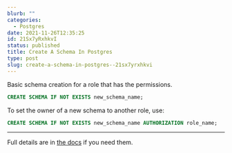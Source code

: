```yaml
---
blurb: ""
categories:
  - Postgres
date: 2021-11-26T12:35:25
id: 21Sx7yRxhkvI
status: published
title: Create A Schema In Postgres
type: post
slug: create-a-schema-in-postgres--21sx7yrxhkvi
---
```


Basic schema creation for a role that has the permissions. 

```sql
CREATE SCHEMA IF NOT EXISTS new_schema_name;
```

To set the owner of a new schema to another role, use:

```sql
CREATE SCHEMA IF NOT EXISTS new_schema_name AUTHORIZATION role_name;
```

---


Full details are in [the docs](https://www.postgresql.org/docs/current/sql-createschema.html) if you need them.



